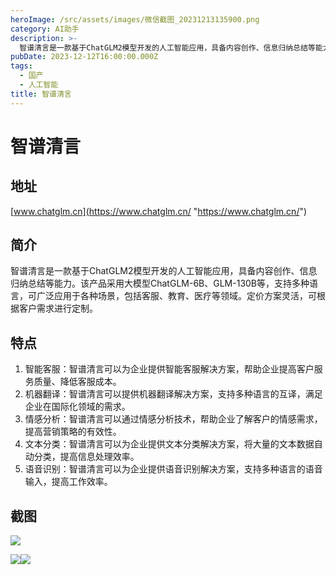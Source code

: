```yaml
---
heroImage: /src/assets/images/微信截图_20231213135900.png
category: AI助手
description: >-
  智谱清言是一款基于ChatGLM2模型开发的人工智能应用，具备内容创作、信息归纳总结等能力。该产品采用大模型ChatGLM-6B、GLM-130B等，支持多种语言，可广泛应用于各种场景，包括客服、教育、医疗等领域。定价方案灵活，可根据客户需求进行定制。
pubDate: 2023-12-12T16:00:00.000Z
tags:
  - 国产
  - 人工智能
title: 智谱清言
---
```


# 智谱清言

## 地址

[www.chatglm.cn](https://www.chatglm.cn/ "https://www.chatglm.cn/")

## 简介

智谱清言是一款基于ChatGLM2模型开发的人工智能应用，具备内容创作、信息归纳总结等能力。该产品采用大模型ChatGLM-6B、GLM-130B等，支持多种语言，可广泛应用于各种场景，包括客服、教育、医疗等领域。定价方案灵活，可根据客户需求进行定制。

## 特点

1. 智能客服：智谱清言可以为企业提供智能客服解决方案，帮助企业提高客户服务质量、降低客服成本。
2. 机器翻译：智谱清言可以提供机器翻译解决方案，支持多种语言的互译，满足企业在国际化领域的需求。
3. 情感分析：智谱清言可以通过情感分析技术，帮助企业了解客户的情感需求，提高营销策略的有效性。
4. 文本分类：智谱清言可以为企业提供文本分类解决方案，将大量的文本数据自动分类，提高信息处理效率。
5. 语音识别：智谱清言可以为企业提供语音识别解决方案，支持多种语言的语音输入，提高工作效率。

## 截图

![](/src/assets/images/微信截图_20231213135528.png)

![](/src/assets/images/微信截图_20231213135534.png)![](/src/assets/images/微信截图_20231213135540.png)
